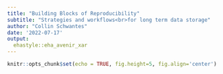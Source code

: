 ```yaml
---
title: "Building Blocks of Reproducibility"
subtitle: "Strategies and workflows<br>for long term data storage"
author: "Collin Schwantes"
date: '2022-07-17'
output:
  ehastyle::eha_avenir_xar
---
```


```r
knitr::opts_chunk$set(echo = TRUE, fig.height=5, fig.align='center')
```



